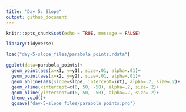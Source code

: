 ```yaml
---
title: "Day 5: Slope"
output: github_document
---
```


```r
knitr::opts_chunk$set(echo = TRUE, message = FALSE)
```


```r
library(tidyverse)
```


```r
load("day-5-slope_files/parabola_points.rdata")

ggplot(data=parabola_points)+
  geom_point(aes(x=x1, y=y1), size=.01, alpha=.01)+
  geom_point(aes(x=x2, y=y2), size=.01, alpha=.01)+
  geom_abline(aes(slope=slope, intercept=int), alpha=.2, size=.2)+
  geom_vline(xintercept=c(0, 50, -50), alpha=.2, size=.2)+
  geom_hline(yintercept=c(0, 50, -50), alpha=.2, size=.2)+
  theme_void()+
  ggsave("day-5-slope_files/parabola_points.png")

```
